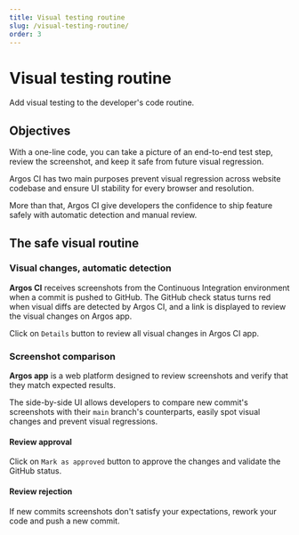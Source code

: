 ```yaml
---
title: Visual testing routine
slug: /visual-testing-routine/
order: 3
---
```



# Visual testing routine

Add visual testing to the developer's code routine.

## Objectives

With a one-line code, you can take a picture of an end-to-end test step, review the screenshot, and keep it safe from future visual regression.

Argos CI has two main purposes prevent visual regression across website codebase and ensure UI stability for every browser and resolution.

More than that, Argos CI give developers the confidence to ship feature safely with automatic detection and manual review.

## The safe visual routine

### Visual changes, automatic detection

**Argos CI** receives screenshots from the Continuous Integration environment when a commit is pushed to GitHub. The GitHub check status turns red when visual diffs are detected by Argos CI, and a link is displayed to review the visual changes on Argos app.

Click on `Details` button to review all visual changes in Argos CI app.

<GitHubMergeStatus status="error" maxWidth="500px" mb="40px" />

### Screenshot comparison

**Argos app** is a web platform designed to review screenshots and verify that they match expected results.

The side-by-side UI allows developers to compare new commit's screenshots with their `main` branch's counterparts, easily spot visual changes and prevent visual regressions.

#### Review approval

Click on `Mark as approved` button to approve the changes and validate the GitHub status.

<ArgosInBrowser approved={false} maxWidth="600px" />

#### Review rejection

If new commits screenshots don't satisfy your expectations, rework your code and push a new commit.
